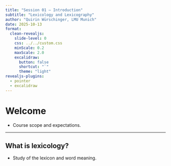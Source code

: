 ```yaml
---
title: "Session 01 — Introduction"
subtitle: "Lexicology and Lexicography"
author: "Quirin Würschinger, LMU Munich"
date: 2025-10-13
format:
  clean-revealjs:
    slide-level: 0
    css: ../../custom.css
    minScale: 0.2
    maxScale: 2.0
    excalidraw:
      button: false
      shortcut: "`"
      theme: "light"
revealjs-plugins:
  - pointer
  - excalidraw
---
```


# Welcome

- Course scope and expectations.

___

## What is lexicology?

- Study of the lexicon and word meaning.


